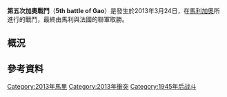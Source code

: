 {{Infobox military conflict
|conflict= 第五次加奧戰鬥
|partof= [[馬里北部衝突|馬里北部衝突]]
|date = 2013年3月24日
|place = [[馬利|馬利]][[加奧|加奧]]
|result = 法馬聯軍勝利
|combatants_header=
|combatant1 ={{flag|Mali}}<br>{{flag|France}}<br>{{flag|Niger}}<br>{{flag|Guinea}}
|combatant2 ={{flagicon image|ShababFlag.svg}} MOJWA
|commander1 =
|commander2 =
|strength1 = 未知
|strength2 = 9+
|casualties1 = {{Flagicon|Mali}} 1人陣亡，4人受傷
|casualties2 = 4人陣亡，3人受傷
|casualties3 = 4名平民喪生<ref>http://www.foxnews.com/world/2013/03/25/dead-in-clashes-with-islamic-extremists-in-north-malian-city-gao/</ref>
}} 
{{Campaignbox 馬里北部衝突}}

'''第五次加奧戰鬥'''（'''5th battle of Gao'''）是發生於2013年3月24日，在[[馬利|馬利]][[加奧|加奧]]所進行的戰鬥，最終由馬利與法國的聯軍取勝。

== 概況 ==

== 參考資料 ==
{{Reflist}}

[[Category:2013年馬里|Category:2013年馬里]]
[[Category:2013年衝突|Category:2013年衝突]]
[[Category:1945年后战斗|Category:1945年后战斗]]